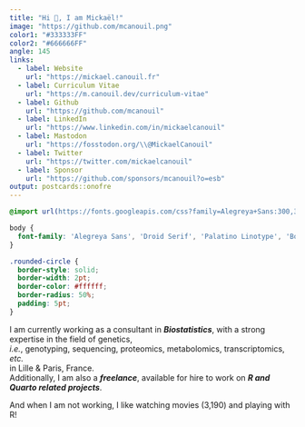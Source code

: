 ```yaml
---
title: "Hi 👋, I am Mickaël!"
image: "https://github.com/mcanouil.png"
color1: "#333333FF"
color2: "#666666FF"
angle: 145
links:
  - label: Website
    url: "https://mickael.canouil.fr"
  - label: Curriculum Vitae
    url: "https://m.canouil.dev/curriculum-vitae"
  - label: Github
    url: "https://github.com/mcanouil"
  - label: LinkedIn
    url: "https://www.linkedin.com/in/mickaelcanouil"
  - label: Mastodon
    url: "https://fosstodon.org/\\@MickaelCanouil"
  - label: Twitter
    url: "https://twitter.com/mickaelcanouil"
  - label: Sponsor
    url: "https://github.com/sponsors/mcanouil?o=esb"
output: postcards::onofre
---
```


```css
@import url(https://fonts.googleapis.com/css?family=Alegreya+Sans:300,300i,400,400i,500,500i,700,700i);

body {
  font-family: 'Alegreya Sans', 'Droid Serif', 'Palatino Linotype', 'Book Antiqua', Palatino, 'Microsoft YaHei', 'Songti SC', serif;
}

.rounded-circle {
  border-style: solid;
  border-width: 2pt;
  border-color: #ffffff;
  border-radius: 50%;
  padding: 5pt;
}
```

I am currently working as a consultant in <b><i>Biostatistics</i></b>, with a strong expertise in the field of genetics, <br><i>i.e.</i>, genotyping, sequencing, proteomics, metabolomics, transcriptomics, <i>etc.</i><br> in Lille & Paris, France.<br>
Additionally, I am also a <b><i>freelance</i></b>, available for hire to work on <b><i>R and Quarto related projects</i></b>.

And when I am not working, I like watching movies (3,190) and playing with R!
